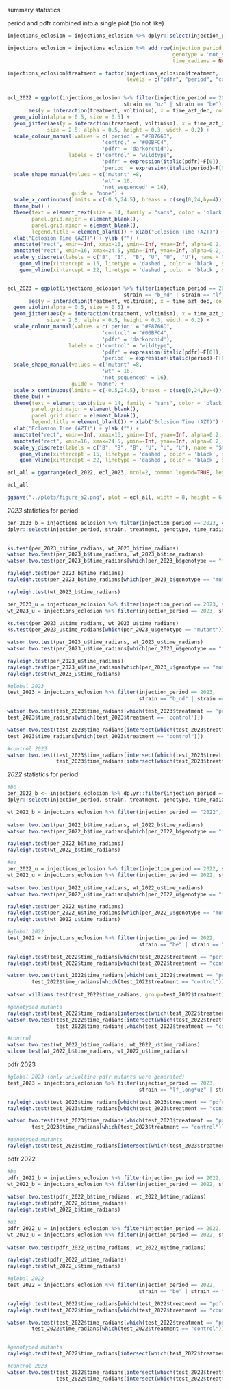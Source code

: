
summary statistics

period and pdfr combined into a single plot (do not like)
```r
injections_eclosion = injections_eclosion %>% dplyr::select(injection_period, strain, treatment, genotype, voltinism, time_azt_dec, time_radians)

injections_eclosion = injections_eclosion %>% add_row(injection_period = "2023", strain = 'fh_longer', treatment = 'pdfr',
                                                      genotype = 'not_sequenced', voltinism = 'univoltine', time_azt_dec = NA,
                                                      time_radians = NA)

injections_eclosion$treatment = factor(injections_eclosion$treatment,
                                       levels = c("pdfr", "period", "control"))


ecl_2022 = ggplot(injections_eclosion %>% filter(injection_period == 2022,
                                      strain == "uz" | strain == "be"),
       aes(y = interaction(treatment, voltinism), x = time_azt_dec, colour = treatment)) +
  geom_violin(alpha = 0.5, size = 0.5) +
  geom_jitter(aes(y = interaction(treatment, voltinism), x = time_azt_dec, colour = treatment, shape = genotype),
             size = 2.5, alpha = 0.5, height = 0.3, width = 0.2) +
  scale_colour_manual(values = c('period' = "#F8766D",
                               'control' = "#00BFC4",
                               'pdfr' = 'darkorchid'),
                    labels = c('control' = "wildtype", 
                               'pdfr' = expression(italic(pdfr)~F[0]),
                               'period' = expression(italic(period)~F[0]))) +
  scale_shape_manual(values = c('mutant' =8,
                               'wt' = 16,
                               'not_sequenced' = 16),
                     guide = "none") +
  scale_x_continuous(limits = c(-0.5,24.5), breaks = c(seq(0,24,by=4))) +
  theme_bw() +
  theme(text = element_text(size = 14, family = "sans", color = 'black'),
        panel.grid.major = element_blank(),
        panel.grid.minor = element_blank(),
        legend.title = element_blank()) + xlab("Eclosion Time (AZT)") +
  xlab("Eclosion Time (AZT)") + ylab ("") + 
  annotate("rect", xmin=-Inf, xmax=16, ymin=-Inf, ymax=Inf, alpha=0.2, fill="lightyellow") +
  annotate("rect", xmin=16, xmax=24.5, ymin=-Inf, ymax=Inf, alpha=0.2, fill="gray") +
  scale_y_discrete(labels = c("B", "B",  "B", "U", "U",  "U"), name = "Strain") +
    geom_vline(xintercept = 15, linetype = 'dashed', color = 'black', size = 1) +
    geom_vline(xintercept = 22, linetype = 'dashed', color = 'black', size = 1)


ecl_2023 = ggplot(injections_eclosion %>% filter(injection_period == 2023,
                                      strain == "b_nd" | strain == "lf_long*uz" | strain == 'bz' | strain == 'lf' | strain == 'uz' | strain == 'fh_longer'),
       aes(y = interaction(treatment, voltinism), x = time_azt_dec, colour = treatment)) +
  geom_violin(alpha = 0.5, size = 0.5) +
  geom_jitter(aes(y = interaction(treatment, voltinism), x = time_azt_dec, colour = treatment, shape = genotype),
             size = 2.5, alpha = 0.5, height = 0.3, width = 0.2) +
  scale_colour_manual(values = c('period' = "#F8766D",
                               'control' = "#00BFC4",
                               'pdfr' = 'darkorchid'),
                    labels = c('control' = "wildtype", 
                               'pdfr' = expression(italic(pdfr)~F[0]),
                               'period' = expression(italic(period)~F[0]))) +
  scale_shape_manual(values = c('mutant' =8,
                               'wt' = 16,
                               'not_sequenced' = 16),
                     guide = "none") +
  scale_x_continuous(limits = c(-0.5,24.5), breaks = c(seq(0,24,by=4))) +
  theme_bw() +
  theme(text = element_text(size = 14, family = "sans", color = 'black'),
        panel.grid.major = element_blank(),
        panel.grid.minor = element_blank(),
        legend.title = element_blank()) + xlab("Eclosion Time (AZT)") +
  xlab("Eclosion Time (AZT)") + ylab ("") + 
  annotate("rect", xmin=-Inf, xmax=16, ymin=-Inf, ymax=Inf, alpha=0.2, fill="lightyellow") +
  annotate("rect", xmin=16, xmax=24.5, ymin=-Inf, ymax=Inf, alpha=0.2, fill="gray") +
  scale_y_discrete(labels = c("B", "B", "B", "U", "U", "U"), name = 'Strain', drop=F) +
    geom_vline(xintercept = 15, linetype = 'dashed', color = 'black', size = 1) +
    geom_vline(xintercept = 22, linetype = 'dashed', color = 'black', size = 1)

ecl_all = ggarrange(ecl_2022, ecl_2023, ncol=2, common.legend=TRUE, legend = 'top', labels = c("A", "B"))

ecl_all

ggsave("../plots/figure_s2.png", plot = ecl_all, width = 8, height = 6, dpi = 1000, bg='white')

```

*2023* statistics for period:

```r
per_2023_b = injections_eclosion %>% filter(injection_period == 2023, voltinism == "bivoltine", treatment == 'period') %>%
dplyr::select(injection_period, strain, treatment, genotype, time_radians, time_azt_dec)

 
ks.test(per_2023_b$time_radians, wt_2023_b$time_radians)
watson.two.test(per_2023_b$time_radians, wt_2023_b$time_radians)
watson.two.test(per_2023_b$time_radians[which(per_2023_b$genotype == "mutant")], wt_2023_b$time_radians)

rayleigh.test(per_2023_b$time_radians)
rayleigh.test(per_2023_b$time_radians[which(per_2023_b$genotype == "mutant")])

rayleigh.test(wt_2023_b$time_radians)

per_2023_u = injections_eclosion %>% filter(injection_period == 2023, strain == "lf_long*uz" | strain == 'uz',treatment == 'period') %>% dplyr::select(injection_period, strain, treatment, genotype, time_radians)
wt_2023_u = injections_eclosion %>% filter(injection_period == 2023, strain == "lf_long*uz" | strain == 'uz', treatment == 'control') %>% dplyr::select(injection_period, strain, treatment, genotype, time_radians)
  
ks.test(per_2023_u$time_radians, wt_2023_u$time_radians)
ks.test(per_2023_u$time_radians[which(per_2023_u$genotype == "mutant")], wt_2023_u$time_radians)

watson.two.test(per_2023_u$time_radians, wt_2023_u$time_radians)
watson.two.test(per_2023_u$time_radians[which(per_2023_u$genotype == "mutant")], wt_2023_u$time_radians)

rayleigh.test(per_2023_u$time_radians)
rayleigh.test(per_2023_u$time_radians[which(per_2023_u$genotype == "mutant")])
rayleigh.test(wt_2023_u$time_radians)

#global 2023
test_2023 = injections_eclosion %>% filter(injection_period == 2023,
                                           strain == "b_nd" | strain == "lf_long*uz" | strain == 'bz' | strain == 'lf') %>% dplyr::select(injection_period, strain, treatment, genotype, time_radians, time_azt_dec, voltinism)

watson.two.test(test_2023$time_radians[which(test_2023$treatment == 'period')],
test_2023$time_radians[which(test_2023$treatment == 'control')])

watson.two.test(test_2023$time_radians[intersect(which(test_2023$treatment == "period"), which(test_2023$genotype == 'mutant'))],
test_2023$time_radians[which(test_2023$treatment == "control")])

#control 2023
watson.two.test(test_2023$time_radians[intersect(which(test_2023$treatment == "control"), which(test_2023$voltinism == 'bivoltine'))],
                test_2023$time_radians[intersect(which(test_2023$treatment == "control"), which(test_2023$voltinism == 'univoltine'))])
```

*2022* statistics for period
```r
#be
per_2022_b <- injections_eclosion %>% dplyr::filter(injection_period == "2022", strain == "be", treatment == 'period') %>%
dplyr::select(injection_period, strain, treatment, genotype, time_radians)

wt_2022_b = injections_eclosion %>% filter(injection_period == "2022", strain == "be", treatment == 'control') %>% dplyr::select(injection_period, strain, treatment, genotype, time_radians)
  
watson.two.test(per_2022_b$time_radians, wt_2022_b$time_radians)
watson.two.test(per_2022_b$time_radians[which(per_2022_b$genotype == "mutant")], wt_2022_b$time_radians)

rayleigh.test(per_2022_b$time_radians)
rayleigh.test(wt_2022_b$time_radians)

#uz
per_2022_u = injections_eclosion %>% filter(injection_period == 2022, strain == "uz", treatment == 'period') %>% dplyr::select(injection_period, strain, treatment, genotype, time_radians)
wt_2022_u = injections_eclosion %>% filter(injection_period == 2022, strain == "uz", treatment == 'control') %>% dplyr::select(injection_period, strain, treatment, genotype, time_radians)
  
watson.two.test(per_2022_u$time_radians, wt_2022_u$time_radians)
watson.two.test(per_2022_u$time_radians[which(per_2022_u$genotype == "mutant")], wt_2022_u$time_radians)

rayleigh.test(per_2022_u$time_radians)
rayleigh.test(per_2022_u$time_radians[which(per_2022_u$genotype == "mutant")])
rayleigh.test(wt_2022_u$time_radians)

#global 2022
test_2022 = injections_eclosion %>% filter(injection_period == 2022,
                                           strain == "be" | strain == "uz", treatment != 'pdfr' ) %>% dplyr::select(injection_period, strain, treatment, genotype, time_radians, time_azt_dec)

rayleigh.test(test_2022$time_radians[which(test_2022$treatment == "period")])
rayleigh.test(test_2022$time_radians[which(test_2022$treatment == "control")])

watson.two.test(test_2022$time_radians[which(test_2022$treatment == "period")],
        test_2022$time_radians[which(test_2022$treatment == "control")])
        
watson.williams.test(test_2022$time_radians, group=test_2022$treatment)

#genotyped mutants
rayleigh.test(test_2022$time_radians[intersect(which(test_2022$treatment == "period"), which(test_2022$genotype == 'mutant'))])
watson.two.test(test_2022$time_radians[intersect(which(test_2022$treatment == "period"), which(test_2022$genotype == 'mutant'))],
                test_2022$time_radians[which(test_2022$treatment == "control")])

#control
watson.two.test(wt_2022_b$time_radians, wt_2022_u$time_radians)
wilcox.test(wt_2022_b$time_radians, wt_2022_u$time_radians)

```


pdfr 2023
```r
#global 2023 (only univoltine pdfr mutants were generated)
test_2023 = injections_eclosion %>% filter(injection_period == 2023,
                                           strain == "lf_long*uz" | strain == 'fh_longer') %>% dplyr::select(injection_period, strain, treatment, genotype, time_radians, time_azt_dec, voltinism)

rayleigh.test(test_2023$time_radians[which(test_2023$treatment == "pdfr")])
rayleigh.test(test_2023$time_radians[which(test_2023$treatment == "control")])

watson.two.test(test_2023$time_radians[which(test_2023$treatment == "pdfr")],
        test_2023$time_radians[which(test_2023$treatment == "control")])

#genotyped mutants
rayleigh.test(test_2023$time_radians[intersect(which(test_2023$treatment == "pdfr"), which(test_2023$genotype == 'mutant'))])

```


pdfr 2022
```r

#be
pdfr_2022_b = injections_eclosion %>% filter(injection_period == 2022, strain == "be", treatment == "pdfr")%>% dplyr::select(injection_period, strain, treatment, genotype, time_radians)
wt_2022_b = injections_eclosion %>% filter(injection_period == 2022, strain == "be", treatment == 'control')%>% dplyr::select(injection_period, strain, treatment, genotype, time_radians)
  
watson.two.test(pdfr_2022_b$time_radians, wt_2022_b$time_radians)
rayleigh.test(pdfr_2022_b$time_radians)
rayleigh.test(wt_2022_b$time_radians)

#uz
pdfr_2022_u = injections_eclosion %>% filter(injection_period == 2022, strain == "uz", treatment == "pdfr")%>% dplyr::select(injection_period, strain, treatment, genotype, time_radians)
wt_2022_u = injections_eclosion %>% filter(injection_period == 2022, strain == "uz", treatment == 'control')%>% dplyr::select(injection_period, strain, treatment, genotype, time_radians)
  
watson.two.test(pdfr_2022_u$time_radians, wt_2022_u$time_radians)

rayleigh.test(pdfr_2022_u$time_radians)
rayleigh.test(wt_2022_u$time_radians)

#global 2022
test_2022 = injections_eclosion %>% filter(injection_period == 2022,
                                           strain == "be" | strain == "uz", treatment != "period") %>% dplyr::select(injection_period, strain, treatment, genotype, time_radians, time_azt_dec, voltinism)

rayleigh.test(test_2022$time_radians[which(test_2022$treatment == "pdfr")])
rayleigh.test(test_2022$time_radians[which(test_2022$treatment == "control")])

watson.two.test(test_2022$time_radians[which(test_2022$treatment == "pdfr")],
        test_2022$time_radians[which(test_2022$treatment == "control")])


#genotyped mutants
rayleigh.test(test_2022$time_radians[intersect(which(test_2022$treatment == "pdfr"), which(test_2022$genotype == 'mutant'))])

#control 2023
watson.two.test(test_2022$time_radians[intersect(which(test_2022$treatment == "control"), which(test_2022$voltinism == 'bivoltine'))],
                test_2022$time_radians[intersect(which(test_2022$treatment == "control"), which(test_2022$voltinism == 'univoltine'))])


```

